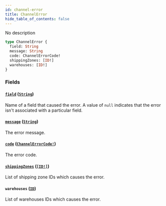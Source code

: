 ```yaml
---
id: channel-error
title: ChannelError
hide_table_of_contents: false
---
```


No description

```graphql
type ChannelError {
  field: String
  message: String
  code: ChannelErrorCode!
  shippingZones: [ID!]
  warehouses: [ID!]
}
```

### Fields

#### [`field`](#) ([`String`](../../../developer/api-reference/scalars/string))

Name of a field that caused the error. A value of `null` indicates that the error isn't associated with a particular field.

#### [`message`](#) ([`String`](../../../developer/api-reference/scalars/string))

The error message.

#### [`code`](#) ([`ChannelErrorCode!`](../../../developer/api-reference/enums/channel-error-code))

The error code.

#### [`shippingZones`](#) ([`[ID!]`](../../../developer/api-reference/scalars/id))

List of shipping zone IDs which causes the error.

#### `warehouses` ([`ID`](../../../developer/api-reference/scalars/id))

List of warehouses IDs which causes the error.
